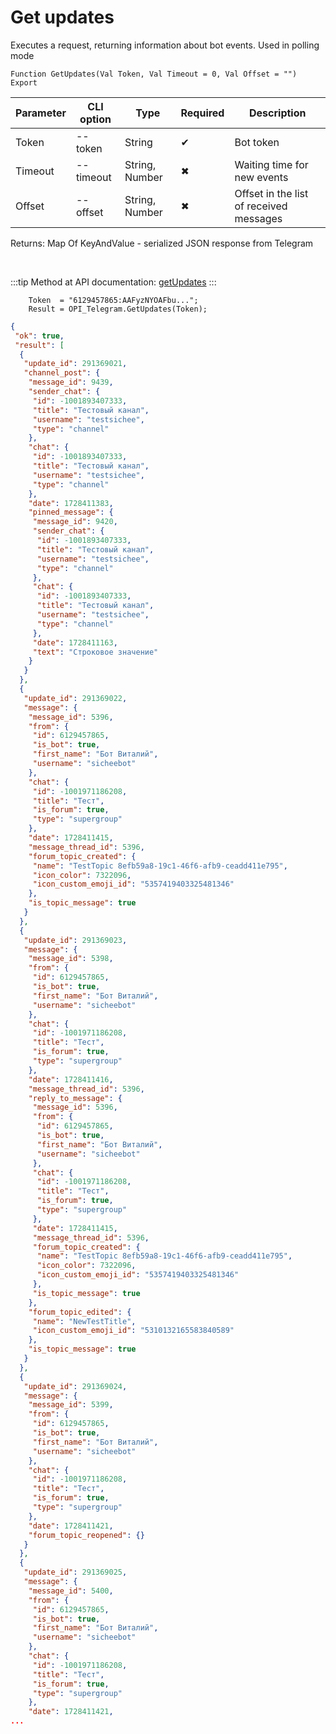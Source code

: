 ﻿---
sidebar_position: 2
---


# Get updates
 Executes a request, returning information about bot events. Used in polling mode



`Function GetUpdates(Val Token, Val Timeout = 0, Val Offset = "") Export`

  | Parameter | CLI option | Type | Required | Description |
  |-|-|-|-|-|
  | Token | --token | String | &#x2714; | Bot token |
  | Timeout | --timeout | String, Number | &#x2716; | Waiting time for new events |
  | Offset | --offset | String, Number | &#x2716; | Offset in the list of received messages |

  
  Returns:  Map Of KeyAndValue - serialized JSON response from Telegram

<br/>

:::tip
Method at API documentation: [getUpdates](https://core.telegram.org/bots/api#getupdates)
:::
<br/>


```bsl title="Code example"
    Token  = "6129457865:AAFyzNYOAFbu...";
    Result = OPI_Telegram.GetUpdates(Token);
```
 



```json title="Result"
{
 "ok": true,
 "result": [
  {
   "update_id": 291369021,
   "channel_post": {
    "message_id": 9439,
    "sender_chat": {
     "id": -1001893407333,
     "title": "Тестовый канал",
     "username": "testsichee",
     "type": "channel"
    },
    "chat": {
     "id": -1001893407333,
     "title": "Тестовый канал",
     "username": "testsichee",
     "type": "channel"
    },
    "date": 1728411383,
    "pinned_message": {
     "message_id": 9420,
     "sender_chat": {
      "id": -1001893407333,
      "title": "Тестовый канал",
      "username": "testsichee",
      "type": "channel"
     },
     "chat": {
      "id": -1001893407333,
      "title": "Тестовый канал",
      "username": "testsichee",
      "type": "channel"
     },
     "date": 1728411163,
     "text": "Строковое значение"
    }
   }
  },
  {
   "update_id": 291369022,
   "message": {
    "message_id": 5396,
    "from": {
     "id": 6129457865,
     "is_bot": true,
     "first_name": "Бот Виталий",
     "username": "sicheebot"
    },
    "chat": {
     "id": -1001971186208,
     "title": "Тест",
     "is_forum": true,
     "type": "supergroup"
    },
    "date": 1728411415,
    "message_thread_id": 5396,
    "forum_topic_created": {
     "name": "TestTopic 8efb59a8-19c1-46f6-afb9-ceadd411e795",
     "icon_color": 7322096,
     "icon_custom_emoji_id": "5357419403325481346"
    },
    "is_topic_message": true
   }
  },
  {
   "update_id": 291369023,
   "message": {
    "message_id": 5398,
    "from": {
     "id": 6129457865,
     "is_bot": true,
     "first_name": "Бот Виталий",
     "username": "sicheebot"
    },
    "chat": {
     "id": -1001971186208,
     "title": "Тест",
     "is_forum": true,
     "type": "supergroup"
    },
    "date": 1728411416,
    "message_thread_id": 5396,
    "reply_to_message": {
     "message_id": 5396,
     "from": {
      "id": 6129457865,
      "is_bot": true,
      "first_name": "Бот Виталий",
      "username": "sicheebot"
     },
     "chat": {
      "id": -1001971186208,
      "title": "Тест",
      "is_forum": true,
      "type": "supergroup"
     },
     "date": 1728411415,
     "message_thread_id": 5396,
     "forum_topic_created": {
      "name": "TestTopic 8efb59a8-19c1-46f6-afb9-ceadd411e795",
      "icon_color": 7322096,
      "icon_custom_emoji_id": "5357419403325481346"
     },
     "is_topic_message": true
    },
    "forum_topic_edited": {
     "name": "NewTestTitle",
     "icon_custom_emoji_id": "5310132165583840589"
    },
    "is_topic_message": true
   }
  },
  {
   "update_id": 291369024,
   "message": {
    "message_id": 5399,
    "from": {
     "id": 6129457865,
     "is_bot": true,
     "first_name": "Бот Виталий",
     "username": "sicheebot"
    },
    "chat": {
     "id": -1001971186208,
     "title": "Тест",
     "is_forum": true,
     "type": "supergroup"
    },
    "date": 1728411421,
    "forum_topic_reopened": {}
   }
  },
  {
   "update_id": 291369025,
   "message": {
    "message_id": 5400,
    "from": {
     "id": 6129457865,
     "is_bot": true,
     "first_name": "Бот Виталий",
     "username": "sicheebot"
    },
    "chat": {
     "id": -1001971186208,
     "title": "Тест",
     "is_forum": true,
     "type": "supergroup"
    },
    "date": 1728411421,
...
```
